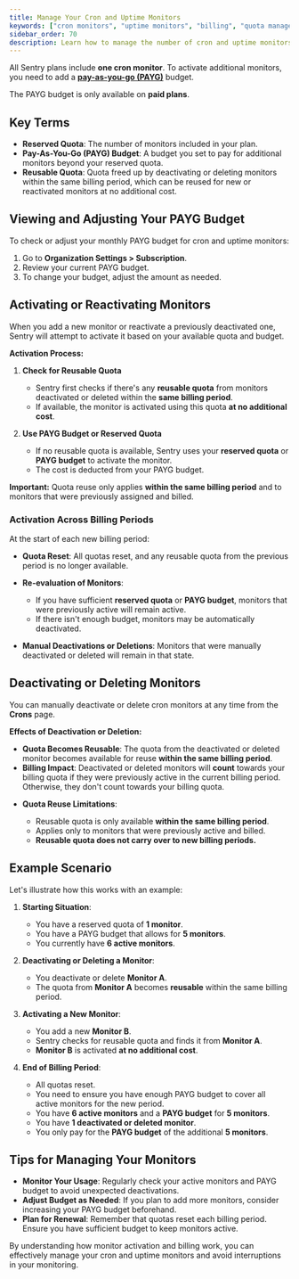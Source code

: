 ```yaml
---
title: Manage Your Cron and Uptime Monitors
keywords: ["cron monitors", "uptime monitors", "billing", "quota management"]
sidebar_order: 70
description: Learn how to manage the number of cron and uptime monitors you pay for and adjust your pay-as-you-go budget.
---
```


All Sentry plans include **one cron monitor**. To activate additional monitors, you need to add a [**pay-as-you-go (PAYG)**](/pricing/#pricing-how-it-works) budget.

<Alert>

The PAYG budget is only available on **paid plans**.

</Alert>

## Key Terms

- **Reserved Quota**: The number of monitors included in your plan.
- **Pay-As-You-Go (PAYG) Budget**: A budget you set to pay for additional monitors beyond your reserved quota.
- **Reusable Quota**: Quota freed up by deactivating or deleting monitors within the same billing period, which can be reused for new or reactivated monitors at no additional cost.

## Viewing and Adjusting Your PAYG Budget

To check or adjust your monthly PAYG budget for cron and uptime monitors:

1. Go to **Organization Settings > Subscription**.
2. Review your current PAYG budget.
3. To change your budget, adjust the amount as needed.

## Activating or Reactivating Monitors

When you add a new monitor or reactivate a previously deactivated one, Sentry will attempt to activate it based on your available quota and budget.

**Activation Process:**

1. **Check for Reusable Quota**

   - Sentry first checks if there's any **reusable quota** from monitors deactivated or deleted within the **same billing period**.
   - If available, the monitor is activated using this quota **at no additional cost**.

2. **Use PAYG Budget or Reserved Quota**

   - If no reusable quota is available, Sentry uses your **reserved quota** or **PAYG budget** to activate the monitor.
   - The cost is deducted from your PAYG budget.

<Alert>

**Important:** Quota reuse only applies **within the same billing period** and to monitors that were previously assigned and billed.

</Alert>

### Activation Across Billing Periods

At the start of each new billing period:

- **Quota Reset**: All quotas reset, and any reusable quota from the previous period is no longer available.
- **Re-evaluation of Monitors**:

  - If you have sufficient **reserved quota** or **PAYG budget**, monitors that were previously active will remain active.
  - If there isn't enough budget, monitors may be automatically deactivated.
- **Manual Deactivations or Deletions**: Monitors that were manually deactivated or deleted will remain in that state.

## Deactivating or Deleting Monitors

You can manually deactivate or delete cron monitors at any time from the **Crons** page.

**Effects of Deactivation or Deletion:**

- **Quota Becomes Reusable**: The quota from the deactivated or deleted monitor becomes available for reuse **within the same billing period**.
- **Billing Impact**: Deactivated or deleted monitors will **count** towards your billing quota if they were previously active in the current billing period. Otherwise, they don't count towards your billing quota.

<Alert>

- **Quota Reuse Limitations**:

  - Reusable quota is only available **within the same billing period**.
  - Applies only to monitors that were previously active and billed.
  - **Reusable quota does not carry over to new billing periods.**

</Alert>

## Example Scenario

Let's illustrate how this works with an example:

1. **Starting Situation**:

   - You have a reserved quota of **1 monitor**.
   - You have a PAYG budget that allows for **5 monitors**.
   - You currently have **6 active monitors**.

2. **Deactivating or Deleting a Monitor**:

   - You deactivate or delete **Monitor A**.
   - The quota from **Monitor A** becomes **reusable** within the same billing period.

3. **Activating a New Monitor**:

   - You add a new **Monitor B**.
   - Sentry checks for reusable quota and finds it from **Monitor A**.
   - **Monitor B** is activated **at no additional cost**.

4. **End of Billing Period**:

   - All quotas reset.
   - You need to ensure you have enough PAYG budget to cover all active monitors for the new period.
   - You have **6 active monitors** and a **PAYG budget** for **5 monitors**.
   - You have **1 deactivated or deleted monitor**.
   - You only pay for the **PAYG budget** of the additional **5 monitors**.

## Tips for Managing Your Monitors

- **Monitor Your Usage**: Regularly check your active monitors and PAYG budget to avoid unexpected deactivations.
- **Adjust Budget as Needed**: If you plan to add more monitors, consider increasing your PAYG budget beforehand.
- **Plan for Renewal**: Remember that quotas reset each billing period. Ensure you have sufficient budget to keep monitors active.

By understanding how monitor activation and billing work, you can effectively manage your cron and uptime monitors and avoid interruptions in your monitoring.

